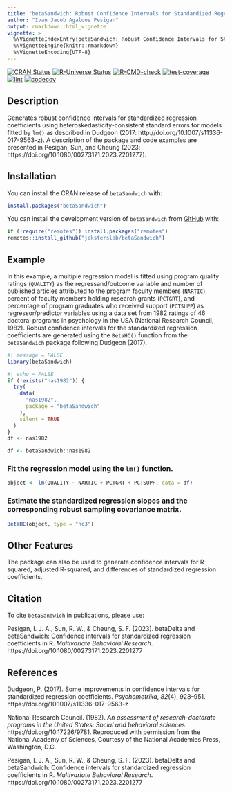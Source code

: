 ```yaml
---
title: "betaSandwich: Robust Confidence Intervals for Standardized Regression Coefficients"
author: "Ivan Jacob Agaloos Pesigan"
output: rmarkdown::html_vignette
vignette: >
  %\VignetteIndexEntry{betaSandwich: Robust Confidence Intervals for Standardized Regression Coefficients}
  %\VignetteEngine{knitr::rmarkdown}
  %\VignetteEncoding{UTF-8}
---
```


<!-- badges: start -->
[![CRAN Status](https://www.r-pkg.org/badges/version/betaSandwich)](https://cran.r-project.org/package=betaSandwich)
[![R-Universe Status](https://jeksterslab.r-universe.dev/badges/betaSandwich)](https://jeksterslab.r-universe.dev)
[![R-CMD-check](https://github.com/jeksterslab/betaSandwich/workflows/R-CMD-check/badge.svg)](https://github.com/jeksterslab/betaSandwich/actions)
[![test-coverage](https://github.com/jeksterslab/betaSandwich/actions/workflows/test-coverage.yaml/badge.svg)](https://github.com/jeksterslab/betaSandwich/actions/workflows/test-coverage.yaml)
[![lint](https://github.com/jeksterslab/betaSandwich/actions/workflows/lint.yaml/badge.svg)](https://github.com/jeksterslab/betaSandwich/actions/workflows/lint.yaml)
[![codecov](https://codecov.io/gh/jeksterslab/betaSandwich/branch/main/graph/badge.svg?token=KVLUET3DJ6)](https://codecov.io/gh/jeksterslab/betaSandwich)
<!-- badges: end -->

## Description

Generates robust confidence intervals for standardized regression coefficients
using heteroskedasticity-consistent standard errors for models fitted by `lm()`
as described in Dudgeon (2017: http://doi.org/10.1007/s11336-017-9563-z).
A description of the package and code examples
are presented in Pesigan, Sun, and Cheung (2023: https://doi.org/10.1080/00273171.2023.2201277).

## Installation

You can install the CRAN release of `betaSandwich` with:

```r
install.packages("betaSandwich")
```

You can install the development version of `betaSandwich` from
[GitHub](https://github.com/jeksterslab/betaSandwich) with:

```r
if (!require("remotes")) install.packages("remotes")
remotes::install_github("jeksterslab/betaSandwich")
```

## Example

In this example, a multiple regression model is fitted
using program quality ratings (`QUALITY`) as the regressand/outcome variable
and number of published articles attributed to the program faculty members (`NARTIC`),
percent of faculty members holding research grants (`PCTGRT`), and
percentage of program graduates who received support (`PCTSUPP`) as regressor/predictor variables
using a data set from 1982 ratings of 46 doctoral programs in psychology in the USA (National Research Council, 1982).
Robust confidence intervals for the standardized regression coefficients are generated
using the `BetaHC()` function from the `betaSandwich` package following Dudgeon (2017).

```r
#| message = FALSE
library(betaSandwich)
```

```r
#| echo = FALSE
if (!exists("nas1982")) {
  try(
    data(
      "nas1982",
      package = "betaSandwich"
    ),
    silent = TRUE
  )
}
df <- nas1982
```

```r
df <- betaSandwich::nas1982
```

### Fit the regression model using the `lm()` function.

```r
object <- lm(QUALITY ~ NARTIC + PCTGRT + PCTSUPP, data = df)
```

### Estimate the standardized regression slopes and the corresponding robust sampling covariance matrix.

```r
BetaHC(object, type = "hc3")
```

## Other Features

The package can also be used to generate confidence intervals for
R-squared,
adjusted R-squared,
and
differences of standardized regression coefficients.

## Citation

To cite `betaSandwich` in publications, please use: 

Pesigan, I. J. A., Sun, R. W., & Cheung, S. F. (2023).
betaDelta and betaSandwich: Confidence intervals for standardized regression coefficients in R.
*Multivariate Behavioral Research*.
https://doi.org/10.1080/00273171.2023.2201277

## References

Dudgeon, P. (2017).
Some improvements in confidence intervals for standardized regression coefficients. 
*Psychometrika*, *82*(4), 928–951.
https://doi.org/10.1007/s11336-017-9563-z

National Research Council. (1982).
*An assessment of research-doctorate programs in the United States: Social and behavioral sciences*.
https://doi.org/10.17226/9781.
Reproduced with permission from the National Academy of Sciences,
Courtesy of the National Academies Press, Washington, D.C.

Pesigan, I. J. A., Sun, R. W., & Cheung, S. F. (2023).
betaDelta and betaSandwich: Confidence intervals for standardized regression coefficients in R.
*Multivariate Behavioral Research*.
https://doi.org/10.1080/00273171.2023.2201277
